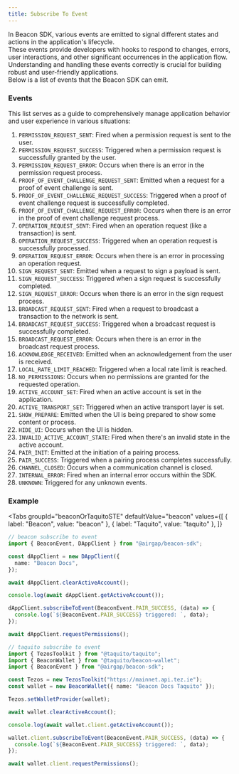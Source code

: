 ```yaml
---
title: Subscribe To Event
---
```



In Beacon SDK, various events are emitted to signal different states and actions in the application's lifecycle. <br />
These events provide developers with hooks to respond to changes, errors, user interactions, and other significant occurrences in the application flow.<br />
Understanding and handling these events correctly is crucial for building robust and user-friendly applications. <br />
Below is a list of events that the Beacon SDK can emit.<br />

### Events

This list serves as a guide to comprehensively manage application behavior and user experience in various situations:

1. `PERMISSION_REQUEST_SENT`: Fired when a permission request is sent to the user.
2. `PERMISSION_REQUEST_SUCCESS`: Triggered when a permission request is successfully granted by the user.
3. `PERMISSION_REQUEST_ERROR`: Occurs when there is an error in the permission request process.
4. `PROOF_OF_EVENT_CHALLENGE_REQUEST_SENT`: Emitted when a request for a proof of event challenge is sent.
5. `PROOF_OF_EVENT_CHALLENGE_REQUEST_SUCCESS`: Triggered when a proof of event challenge request is successfully completed.
6. `PROOF_OF_EVENT_CHALLENGE_REQUEST_ERROR`: Occurs when there is an error in the proof of event challenge request process.
7. `OPERATION_REQUEST_SENT`: Fired when an operation request (like a transaction) is sent.
8. `OPERATION_REQUEST_SUCCESS`: Triggered when an operation request is successfully processed.
9. `OPERATION_REQUEST_ERROR`: Occurs when there is an error in processing an operation request.
10. `SIGN_REQUEST_SENT`: Emitted when a request to sign a payload is sent.
11. `SIGN_REQUEST_SUCCESS`: Triggered when a sign request is successfully completed.
12. `SIGN_REQUEST_ERROR`: Occurs when there is an error in the sign request process.
13. `BROADCAST_REQUEST_SENT`: Fired when a request to broadcast a transaction to the network is sent.
14. `BROADCAST_REQUEST_SUCCESS`: Triggered when a broadcast request is successfully completed.
15. `BROADCAST_REQUEST_ERROR`: Occurs when there is an error in the broadcast request process.
16. `ACKNOWLEDGE_RECEIVED`: Emitted when an acknowledgement from the user is received.
17. `LOCAL_RATE_LIMIT_REACHED`: Triggered when a local rate limit is reached.
18. `NO_PERMISSIONS`: Occurs when no permissions are granted for the requested operation.
19. `ACTIVE_ACCOUNT_SET`: Fired when an active account is set in the application.
20. `ACTIVE_TRANSPORT_SET`: Triggered when an active transport layer is set.
21. `SHOW_PREPARE`: Emitted when the UI is being prepared to show some content or process.
22. `HIDE_UI`: Occurs when the UI is hidden.
23. `INVALID_ACTIVE_ACCOUNT_STATE`: Fired when there's an invalid state in the active account.
24. `PAIR_INIT`: Emitted at the initiation of a pairing process.
25. `PAIR_SUCCESS`: Triggered when a pairing process completes successfully.
26. `CHANNEL_CLOSED`: Occurs when a communication channel is closed.
27. `INTERNAL_ERROR`: Fired when an internal error occurs within the SDK.
28. `UNKNOWN`: Triggered for any unknown events.

### Example

<Tabs
  groupId="beaconOrTaquitoSTE"
  defaultValue="beacon"
  values={[
    { label: "Beacon", value: "beacon" },
    { label: "Taquito", value: "taquito" },
  ]}
>
  <TabItem value="beacon">

```ts live
// beacon subscribe to event
import { BeaconEvent, DAppClient } from "@airgap/beacon-sdk";

const dAppClient = new DAppClient({
  name: "Beacon Docs",
});

await dAppClient.clearActiveAccount();

console.log(await dAppClient.getActiveAccount());

dAppClient.subscribeToEvent(BeaconEvent.PAIR_SUCCESS, (data) => {
  console.log(`${BeaconEvent.PAIR_SUCCESS} triggered: `, data);
});

await dAppClient.requestPermissions();
```

</TabItem>

<TabItem value="taquito">

```ts live
// taquito subscribe to event
import { TezosToolkit } from "@taquito/taquito";
import { BeaconWallet } from "@taquito/beacon-wallet";
import { BeaconEvent } from "@airgap/beacon-sdk";

const Tezos = new TezosToolkit("https://mainnet.api.tez.ie");
const wallet = new BeaconWallet({ name: "Beacon Docs Taquito" });

Tezos.setWalletProvider(wallet);

await wallet.clearActiveAccount();

console.log(await wallet.client.getActiveAccount());

wallet.client.subscribeToEvent(BeaconEvent.PAIR_SUCCESS, (data) => {
  console.log(`${BeaconEvent.PAIR_SUCCESS} triggered: `, data);
});

await wallet.client.requestPermissions();
```

</TabItem>
</Tabs>
